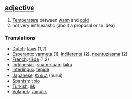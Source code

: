 == [[adjective]] ==

# [[Temperature]] between [[warm]] and [[cold]]
# not very enthusiastic (about a proposal or an idea)

=== Translations ===
*[[Dutch]]: [[lauw]] (1,2)
*[[Esperanto]]: [[varmeta]] (1), [[indiferenta]] (2), [[neentuziasma]] (2)
*[[French]]: [[tiède]] (1,2)
*[[Indonesian]]: [[suam-suam]] [[kuku]]
*[[Interlingua]]: [[tepide]]
*[[Japanese]]: [[ぬるい]] (nurui)
*[[Spanish]]: [[tibio]]
*[[Turkish]]: [[ılık]]
*[[Volapük]]: [[vamülik]]